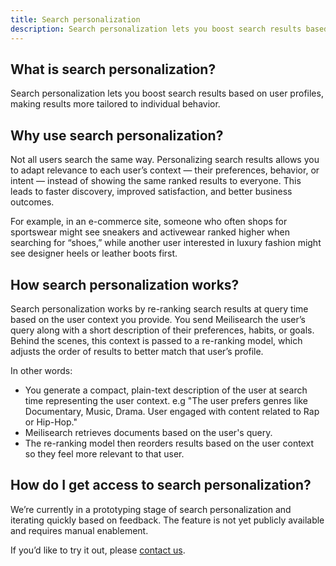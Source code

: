 ```yaml
---
title: Search personalization
description: Search personalization lets you boost search results based on user profiles, making results more tailored to individual behavior.
---
```


## What is search personalization?

Search personalization lets you boost search results based on user profiles, making results more tailored to individual behavior.

## Why use search personalization?

Not all users search the same way. Personalizing search results allows you to adapt relevance to each user’s context — their preferences, behavior, or intent — instead of showing the same ranked results to everyone. This leads to faster discovery, improved satisfaction, and better business outcomes.

For example, in an e-commerce site, someone who often shops for sportswear might see sneakers and activewear ranked higher when searching for “shoes,” while another user interested in luxury fashion might see designer heels or leather boots first.

## How search personalization works?

Search personalization works by re-ranking search results at query time based on the user context you provide.
You send Meilisearch the user’s query along with a short description of their preferences, habits, or goals. Behind the scenes, this context is passed to a re-ranking model, which adjusts the order of results to better match that user’s profile.

In other words:

- You generate a compact, plain-text description of the user at search time representing the user context. e.g "The user prefers genres like Documentary, Music, Drama. User engaged with content related to Rap or Hip-Hop."
- Meilisearch retrieves documents based on the user's query.
- The re-ranking model then reorders results based on the user context so they feel more relevant to that user.

## How do I get access to search personalization?

We’re currently in a prototyping stage of search personalization and iterating quickly based on feedback. The feature is not yet publicly available and requires manual enablement.

If you’d like to try it out, please [contact us](https://meetings-eu1.hubspot.com/guillaume-mourier/search-personalization).